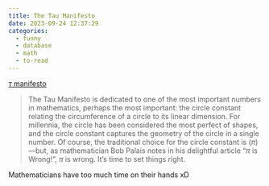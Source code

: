 ```yaml
---
title: The Tau Manifesto
date: 2023-09-24 12:37:29
categories:
  - funny
  - database
  - math
  - to-read
---
```


[$\tau$ manifesto](https://tauday.com/tau-manifesto)

> The Tau Manifesto is dedicated to one of the most important numbers in mathematics, perhaps the most important: the circle constant relating the circumference of a circle to its linear dimension. For millennia, the circle has been considered the most perfect of shapes, and the circle constant captures the geometry of the circle in a single number. Of course, the traditional choice for the circle constant is ($\pi$)—but, as mathematician Bob Palais notes in his delightful article “$\pi$ is Wrong!”, $\pi$ is wrong. It’s time to set things right.

Mathematicians have too much time on their hands xD
